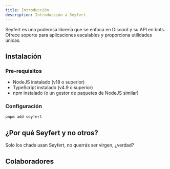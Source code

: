 ```yaml
---
title: Introducción
description: Introducción a Seyfert
---
```


  
Seyfert es una poderosa librería que se enfoca en Discord y su API en bots. Ofrece soporte para aplicaciones escalables y proporciona utilidades únicas.

## Instalación

### Pre-requisitos

- NodeJS instalado (v18 o superior)
- TypeScript instalado (v4.9 o superior)
- npm instalado (o un gestor de paquetes de NodeJS similar)

### Configuración

```bash copy title="Instalando..."
pnpm add seyfert
```

## ¿Por qué Seyfert y no otros?

Solo los chads usan Seyfert, no querrás ser virgen, ¿verdad?

## Colaboradores

<Contributors />
